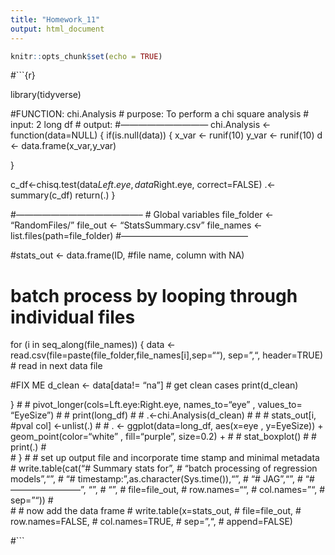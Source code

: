 ```yaml
---
title: "Homework_11"
output: html_document
---
```


```r
knitr::opts_chunk$set(echo = TRUE)
```

#```{r}


library(tidyverse)

###############################
#FUNCTION: chi.Analysis
# purpose: To perform a chi square analysis 
# input: 2 long df
# output:
#------------------------------
chi.Analysis <- function(data=NULL)  {
  if(is.null(data)) { x_var <- runif(10)
               y_var <- runif(10)
               d <- data.frame(x_var,y_var)
  
  }
  
  c_df<-chisq.test(data$Left.eye,data$Right.eye, correct=FALSE)
.<-summary(c_df)
return(.)
}




#--------------------------------------------
# Global variables
file_folder <- "RandomFiles/"
file_out <- "StatsSummary.csv"
file_names <- list.files(path=file_folder)
#--------------------------------------------



#stats_out <- data.frame(ID, #file name, column with NA)

# batch process by looping through individual files
for (i in seq_along(file_names)) {
  data <- read.csv(file=paste(file_folder,file_names[i],sep=""),
                     sep=",",
                     header=TRUE) # read in next data file
  
  #FIX ME d_clean <- data[data!= "na"] # get clean cases
  print(d_clean)
  
} 
#   #       pivot_longer(cols=Lft.eye:Right.eye, names_to="eye" , values_to= "EyeSize")
#   # print(long_df)
# 
# .<-chi.Analysis(d_clean)
# 
# 
# stats_out[i, #pval col] <-unlist(.)
# #   . <- ggplot(data=long_df, aes(x=eye , y=EyeSize)) + geom_point(color="white" , fill="purple", size=0.2) +
# #   stat_boxplot() 
# # print(.) 
#   
# }
# # set up output file and incorporate time stamp and minimal metadata
#   write.table(cat("# Summary stats for ",
#                     "batch processing of regression models","\n",
#                     "# timestamp: ",as.character(Sys.time()),"\n",
#                     "# JAG","\n",
#                     "# ------------------------", "\n",
#                     "\n",
#                     file=file_out,
#                     row.names="",
#                     col.names="",
#                     sep=""))
#   
# # now add the data frame
#   write.table(x=stats_out,
#               file=file_out,
#               row.names=FALSE,
#               col.names=TRUE,
#               sep=",",
#               append=FALSE)

#```
